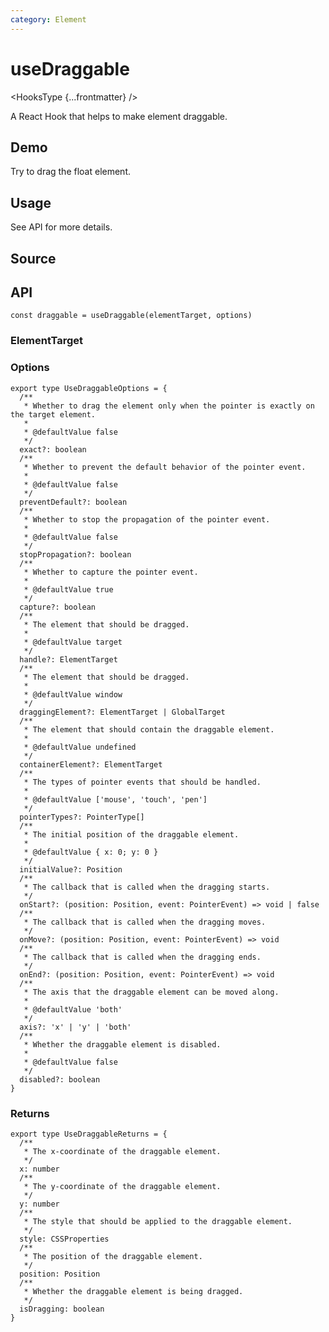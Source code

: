 ```yaml
---
category: Element
---
```


# useDraggable


<HooksType {...frontmatter} />

A React Hook that helps to make element draggable.

## Demo

Try to drag the float element.


<App />

## Usage

See API for more details.

## Source


<Source />

## API

```tsx
const draggable = useDraggable(elementTarget, options)
```

### ElementTarget


<Tip type="target" />

### Options

```tsx
export type UseDraggableOptions = {
  /**
   * Whether to drag the element only when the pointer is exactly on the target element.
   *
   * @defaultValue false
   */
  exact?: boolean
  /**
   * Whether to prevent the default behavior of the pointer event.
   *
   * @defaultValue false
   */
  preventDefault?: boolean
  /**
   * Whether to stop the propagation of the pointer event.
   *
   * @defaultValue false
   */
  stopPropagation?: boolean
  /**
   * Whether to capture the pointer event.
   *
   * @defaultValue true
   */
  capture?: boolean
  /**
   * The element that should be dragged.
   *
   * @defaultValue target
   */
  handle?: ElementTarget
  /**
   * The element that should be dragged.
   *
   * @defaultValue window
   */
  draggingElement?: ElementTarget | GlobalTarget
  /**
   * The element that should contain the draggable element.
   *
   * @defaultValue undefined
   */
  containerElement?: ElementTarget
  /**
   * The types of pointer events that should be handled.
   *
   * @defaultValue ['mouse', 'touch', 'pen']
   */
  pointerTypes?: PointerType[]
  /**
   * The initial position of the draggable element.
   *
   * @defaultValue { x: 0; y: 0 }
   */
  initialValue?: Position
  /**
   * The callback that is called when the dragging starts.
   */
  onStart?: (position: Position, event: PointerEvent) => void | false
  /**
   * The callback that is called when the dragging moves.
   */
  onMove?: (position: Position, event: PointerEvent) => void
  /**
   * The callback that is called when the dragging ends.
   */
  onEnd?: (position: Position, event: PointerEvent) => void
  /**
   * The axis that the draggable element can be moved along.
   * 
   * @defaultValue 'both'
   */
  axis?: 'x' | 'y' | 'both'
  /**
   * Whether the draggable element is disabled.
   * 
   * @defaultValue false
   */
  disabled?: boolean
}
```

### Returns

```tsx
export type UseDraggableReturns = {
  /**
   * The x-coordinate of the draggable element.
   */
  x: number
  /**
   * The y-coordinate of the draggable element.
   */
  y: number
  /**
   * The style that should be applied to the draggable element.
   */
  style: CSSProperties
  /**
   * The position of the draggable element.
   */
  position: Position
  /**
   * Whether the draggable element is being dragged.
   */
  isDragging: boolean
}
```
